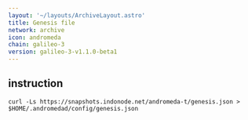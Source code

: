```yaml
---
layout: '~/layouts/ArchiveLayout.astro'
title: Genesis file
network: archive
icon: andromeda
chain: galileo-3
version: galileo-3-v1.1.0-beta1
---
```

## instruction

```
curl -Ls https://snapshots.indonode.net/andromeda-t/genesis.json > $HOME/.andromedad/config/genesis.json
```
